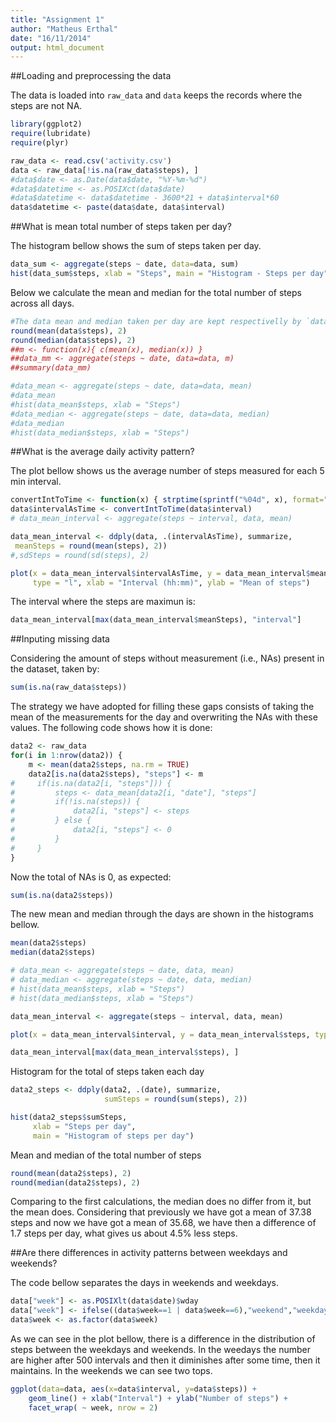 ```yaml
---
title: "Assignment 1"
author: "Matheus Erthal"
date: "16/11/2014"
output: html_document
--- 
```


##Loading and preprocessing the data


The data is loaded into `raw_data` and `data` keeps the records where the steps are not NA.

```r
library(ggplot2)
require(lubridate)
require(plyr)
```

```r
raw_data <- read.csv('activity.csv')
data <- raw_data[!is.na(raw_data$steps), ]
#data$date <- as.Date(data$date, "%Y-%m-%d")
#data$datetime <- as.POSIXct(data$date)
#data$datetime <- data$datetime - 3600*21 + data$interval*60
data$datetime <- paste(data$date, data$interval)

```

##What is mean total number of steps taken per day?

The histogram bellow shows the sum of steps taken per day. 

```r
data_sum <- aggregate(steps ~ date, data=data, sum)
hist(data_sum$steps, xlab = "Steps", main = "Histogram - Steps per day")
```

Below we calculate the mean and median for the total number of steps across all days.

```r
#The data mean and median taken per day are kept respectivelly by `data_mean` and `data_median`, and we can see them in the histograms bellow.
round(mean(data$steps), 2)
round(median(data$steps), 2)
##m <- function(x){ c(mean(x), median(x)) }
##data_mm <- aggregate(steps ~ date, data=data, m)
##summary(data_mm)

#data_mean <- aggregate(steps ~ date, data=data, mean)
#data_mean
#hist(data_mean$steps, xlab = "Steps")
#data_median <- aggregate(steps ~ date, data=data, median)
#data_median
#hist(data_median$steps, xlab = "Steps")
``` 

##What is the average daily activity pattern?

The plot bellow shows us the average number of steps measured for each 5 min interval.

```r
convertIntToTime <- function(x) { strptime(sprintf("%04d", x), format="%H%M") }
data$intervalAsTime <- convertIntToTime(data$interval)
# data_mean_interval <- aggregate(steps ~ interval, data, mean)

data_mean_interval <- ddply(data, .(intervalAsTime), summarize,
 meanSteps = round(mean(steps), 2))
#,sdSteps = round(sd(steps), 2)

plot(x = data_mean_interval$intervalAsTime, y = data_mean_interval$meanSteps, 
     type = "l", xlab = "Interval (hh:mm)", ylab = "Mean of steps")
```

The interval where the steps are maximun is:

```r
data_mean_interval[max(data_mean_interval$meanSteps), "interval"]
```


##Inputing missing data

Considering the amount of steps without measurement (i.e., NAs) present in the dataset, taken by: 

```r
sum(is.na(raw_data$steps))
```
 
The strategy we have adopted for filling these gaps consists of taking the mean of the measurements for the day and overwriting the NAs with these values. The following code shows how it is done:

```r
data2 <- raw_data
for(i in 1:nrow(data2)) {
    m <- mean(data2$steps, na.rm = TRUE)
    data2[is.na(data2$steps), "steps"] <- m
#     if(is.na(data2[i, "steps"])) {
#         steps <- data_mean[data2[i, "date"], "steps"]
#         if(!is.na(steps)) {
#             data2[i, "steps"] <- steps
#         } else {
#             data2[i, "steps"] <- 0
#         }
#     }
}
```

Now the total of NAs is 0, as expected:

```r
sum(is.na(data2$steps))
```

The new mean and median through the days are shown in the histograms bellow.

```r
mean(data2$steps)
median(data2$steps)

# data_mean <- aggregate(steps ~ date, data, mean)
# data_median <- aggregate(steps ~ date, data, median)
# hist(data_mean$steps, xlab = "Steps")
# hist(data_median$steps, xlab = "Steps")
```



```r
data_mean_interval <- aggregate(steps ~ interval, data, mean)

plot(x = data_mean_interval$interval, y = data_mean_interval$steps, type = "l")

data_mean_interval[max(data_mean_interval$steps), ]

```

Histogram for the total of steps taken each day
```r
data2_steps <- ddply(data2, .(date), summarize,
                     sumSteps = round(sum(steps), 2))

hist(data2_steps$sumSteps, 
     xlab = "Steps per day", 
     main = "Histogram of steps per day")
```

Mean and median of the total number of steps

```r
round(mean(data2$steps), 2)
round(median(data2$steps), 2)
```

Comparing to the first calculations, the median does no differ from it, but the mean does. Considering that previously we have got a mean of 37.38 steps and now we have got a mean of 35.68, we have then a difference of 1.7 steps per day, what gives us about 4.5%  less steps.




##Are there differences in activity patterns between weekdays and weekends?

The code bellow separates the days in weekends and weekdays.

```r
data["week"] <- as.POSIXlt(data$date)$wday
data["week"] <- ifelse((data$week==1 | data$week==6),"weekend","weekday")
data$week <- as.factor(data$week)

```

As we can see in the plot bellow, there is a difference in the distribution of steps between the weekdays and weekends. In the weedays the number are higher after 500 intervals and then it diminishes after some time, then it maintains. In the weekends we can see two tops.

```r
ggplot(data=data, aes(x=data$interval, y=data$steps)) + 
    geom_line() + xlab("Interval") + ylab("Number of steps") +
    facet_wrap( ~ week, nrow = 2)
```
